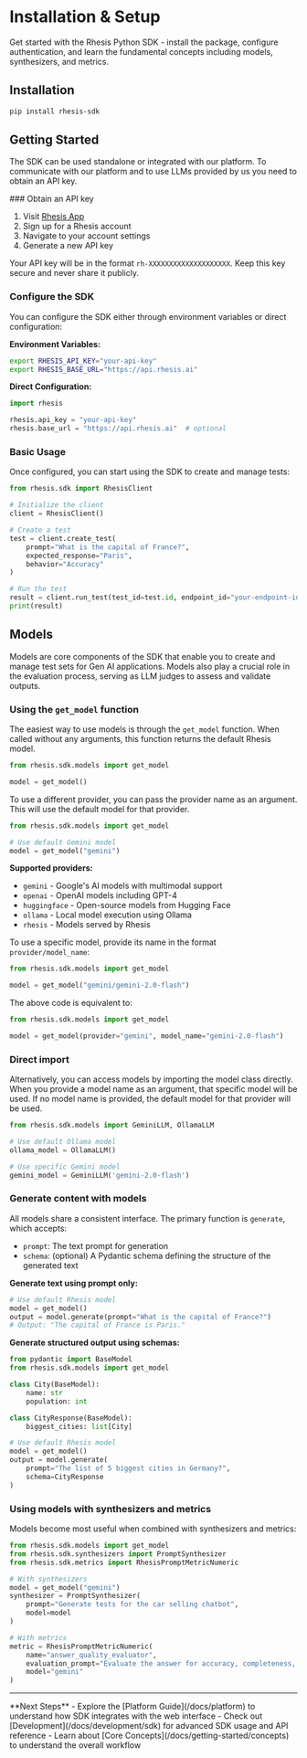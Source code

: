# Installation & Setup

Get started with the Rhesis Python SDK - install the package, configure authentication, and learn the fundamental concepts including models, synthesizers, and metrics.

## Installation

```bash
pip install rhesis-sdk
```

## Getting Started

The SDK can be used standalone or integrated with our platform. To communicate with our platform and to use LLMs provided by us you need to obtain an API key.

<Steps>
### Obtain an API key

1. Visit [Rhesis App](https://app.rhesis.ai)
2. Sign up for a Rhesis account
3. Navigate to your account settings
4. Generate a new API key

Your API key will be in the format `rh-XXXXXXXXXXXXXXXXXXXX`.
Keep this key secure and never share it publicly.

### Configure the SDK

You can configure the SDK either through environment variables or direct configuration:

**Environment Variables:**

```bash
export RHESIS_API_KEY="your-api-key"
export RHESIS_BASE_URL="https://api.rhesis.ai"
```

**Direct Configuration:**

```python
import rhesis

rhesis.api_key = "your-api-key"
rhesis.base_url = "https://api.rhesis.ai"  # optional
```

### Basic Usage

Once configured, you can start using the SDK to create and manage tests:

```python
from rhesis.sdk import RhesisClient

# Initialize the client
client = RhesisClient()

# Create a test
test = client.create_test(
    prompt="What is the capital of France?",
    expected_response="Paris",
    behavior="Accuracy"
)

# Run the test
result = client.run_test(test_id=test.id, endpoint_id="your-endpoint-id")
print(result)
```

</Steps>

## Models

Models are core components of the SDK that enable you to create and manage test sets for Gen AI applications. Models also play a crucial role in the evaluation process, serving as LLM judges to assess and validate outputs.

### Using the `get_model` function

The easiest way to use models is through the `get_model` function. When called without any arguments, this function returns the default Rhesis model.

```python
from rhesis.sdk.models import get_model

model = get_model()
```

To use a different provider, you can pass the provider name as an argument. This will use the default model for that provider.

```python
from rhesis.sdk.models import get_model

# Use default Gemini model
model = get_model("gemini")
```

**Supported providers:**

- `gemini` - Google's AI models with multimodal support
- `openai` - OpenAI models including GPT-4
- `huggingface` - Open-source models from Hugging Face
- `ollama` - Local model execution using Ollama
- `rhesis` - Models served by Rhesis

To use a specific model, provide its name in the format `provider/model_name`:

```python
from rhesis.sdk.models import get_model

model = get_model("gemini/gemini-2.0-flash")
```

The above code is equivalent to:

```python
from rhesis.sdk.models import get_model

model = get_model(provider="gemini", model_name="gemini-2.0-flash")
```

### Direct import

Alternatively, you can access models by importing the model class directly. When you provide a model name as an argument, that specific model will be used. If no model name is provided, the default model for that provider will be used.

```python
from rhesis.sdk.models import GeminiLLM, OllamaLLM

# Use default Ollama model
ollama_model = OllamaLLM()

# Use specific Gemini model
gemini_model = GeminiLLM('gemini-2.0-flash')
```

### Generate content with models

All models share a consistent interface. The primary function is `generate`, which accepts:

- `prompt`: The text prompt for generation
- `schema`: (optional) A Pydantic schema defining the structure of the generated text

**Generate text using prompt only:**

```python
# Use default Rhesis model
model = get_model()
output = model.generate(prompt="What is the capital of France?")
# Output: "The capital of France is Paris."
```

**Generate structured output using schemas:**

```python
from pydantic import BaseModel
from rhesis.sdk.models import get_model

class City(BaseModel):
    name: str
    population: int

class CityResponse(BaseModel):
    biggest_cities: list[City]

# Use default Rhesis model
model = get_model()
output = model.generate(
    prompt="The list of 5 biggest cities in Germany?",
    schema=CityResponse
)
```

### Using models with synthesizers and metrics

Models become most useful when combined with synthesizers and metrics:

```python
from rhesis.sdk.models import get_model
from rhesis.sdk.synthesizers import PromptSynthesizer
from rhesis.sdk.metrics import RhesisPromptMetricNumeric

# With synthesizers
model = get_model("gemini")
synthesizer = PromptSynthesizer(
    prompt="Generate tests for the car selling chatbot",
    model=model
)

# With metrics
metric = RhesisPromptMetricNumeric(
    name="answer_quality_evaluator",
    evaluation_prompt="Evaluate the answer for accuracy, completeness, clarity, and relevance.",
    model="gemini"
)
```

---

<Callout type="default">
  **Next Steps** - Explore the [Platform Guide](/docs/platform) to understand how SDK integrates
  with the web interface - Check out [Development](/docs/development/sdk) for advanced SDK usage and
  API reference - Learn about [Core Concepts](/docs/getting-started/concepts) to understand the
  overall workflow
</Callout>
